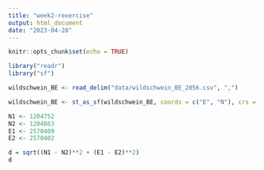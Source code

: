 ```yaml
---
title: "week2-rexercise"
output: html_document
date: "2023-04-28"
---
```


```r
knitr::opts_chunk$set(echo = TRUE)
```

```r
library("readr") 
library("sf") 
```

```r
wildschwein_BE <- read_delim("data/wildschwein_BE_2056.csv", ",")

wildschwein_BE <- st_as_sf(wildschwein_BE, coords = c("E", "N"), crs = 2056, remove = FALSE)
```

```r
N1 <- 1204752
N2 <- 1204863
E1 <- 2570409
E2 <- 2570402

d = sqrt((N1 - N2)**2 + (E1 - E2)**2)
d
```









